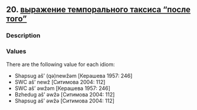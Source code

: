 ## 20. <a href =  'https://agricolamz.github.io/The_Circassian_Isoglosses_Database/20.html'>выражение темпорального таксиса "после того"</a>
### Description



### Values
There are the following value for each idiom:

* Shapsug  aš' (qə)newžəm [Керашева 1957: 246] 
* SWC  aš' newž [Ситимова 2004: 112] 
* SWC  aš' əwžəm [Керашева 1957: 246] 
* Bzhedug  aš' əwžə [Ситимова 2004: 112] 
* Shapsug  aš' əwžə [Ситимова 2004: 112] 

